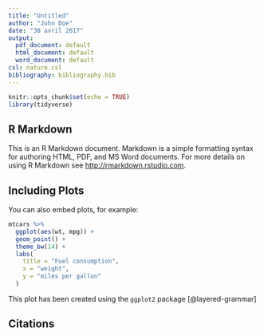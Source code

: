 ```yaml
---
title: "Untitled"
author: "John Doe"
date: "30 avril 2017"
output:
  pdf_document: default
  html_document: default
  word_document: default
csl: nature.csl
bibliography: bibliography.bib
---
```


```r
knitr::opts_chunk$set(echo = TRUE)
library(tidyverse)
```

## R Markdown

This is an R Markdown document. Markdown is a simple formatting syntax for authoring HTML, PDF, and MS Word documents. For more details on using R Markdown see <http://rmarkdown.rstudio.com>.

## Including Plots

You can also embed plots, for example:

```r
mtcars %>% 
  ggplot(aes(wt, mpg)) +
  geom_point() +
  theme_bw(14) +
  labs(
    title = "Fuel consumption",
    x = "weight",
    y = "miles per gallon"
  )
```

This plot has been created using the `ggplot2` package [@layered-grammar]

## Citations